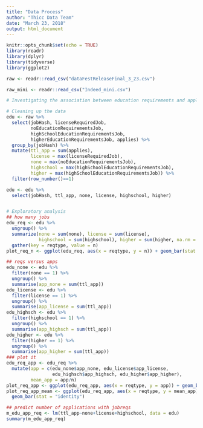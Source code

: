 ```yaml
---
title: "Data Process"
author: "Thicc Data Team"
date: "March 23, 2018"
output: html_document
---
```


```r
knitr::opts_chunk$set(echo = TRUE)
library(readr)
library(dplyr)
library(tidyverse)
library(ggplot2)
```

```r
raw <- readr::read_csv("dataFestReleaseFinal_3_23.csv")

raw_mini <- readr::read_csv("Indeed_mini.csv")
```

```r
# Investigating the association between education requirements and application numbers

# Cleaning up the data
edu <- raw %>% 
  select(jobHash, licenseRequiredJob, 
         noEducationRequirementsJob, 
         highSchoolEducationRequirementsJob, 
         higherEducationRequirementsJob, applies) %>% 
  group_by(jobHash) %>% 
  mutate(ttl_app = sum(applies), 
         license = max(licenseRequiredJob), 
         none = max(noEducationRequirementsJob), 
         highschool = max(highSchoolEducationRequirementsJob), 
         higher = max(highSchoolEducationRequirementsJob)) %>% 
  filter(row_number()==1)

edu <- edu %>% 
  select(jobHash, ttl_app, none, license, highschool, higher)


# Exploratory analysis
## how many jobs
edu_req <- edu %>% 
  ungroup() %>% 
  summarize(none = sum(none), license = sum(license), 
            highschool = sum(highschool), higher = sum(higher, na.rm = TRUE)) %>% 
  gather(key = reqtype, value = n)
plot_req_n <- ggplot(edu_req, aes(x = reqtype, y = n)) + geom_bar(stat = "identity")

## reqs versus apps
edu_none <- edu %>% 
  filter(none == 1) %>% 
  ungroup() %>% 
  summarise(app_none = sum(ttl_app))
edu_license <- edu %>% 
  filter(license == 1) %>% 
  ungroup() %>% 
  summarise(app_license = sum(ttl_app))
edu_highsch <- edu %>% 
  filter(highschool == 1) %>% 
  ungroup() %>% 
  summarise(app_highsch = sum(ttl_app))
edu_higher <- edu %>% 
  filter(higher == 1) %>% 
  ungroup() %>% 
  summarise(app_higher = sum(ttl_app))
### plot it
edu_req_app <- edu_req %>% 
  mutate(app = c(edu_none$app_none, edu_license$app_license, 
                 edu_highsch$app_highsch, edu_higher$app_higher), 
         mean_app = app/n)
plot_req_app <- ggplot(edu_req_app, aes(x = reqtype, y = app)) + geom_bar(stat = "identity")
plot_req_app_mean <- ggplot(edu_req_app, aes(x = reqtype, y = mean_app)) + 
  geom_bar(stat = "identity")

## predict number of applications with jobreqs
m_edu_app_req <- lm(ttl_app~none+license+highschool, data = edu)
summary(m_edu_app_req)
```

